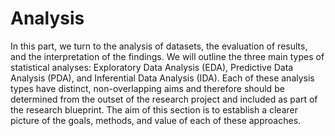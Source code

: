 # Analysis {#sec-analysis .unnumbered}

In this part, we turn to the analysis of datasets, the evaluation of results, and the interpretation of the findings. We will outline the three main types of statistical analyses: Exploratory Data Analysis (EDA), Predictive Data Analysis (PDA), and Inferential Data Analysis (IDA). Each of these analysis types have distinct, non-overlapping aims and therefore should be determined from the outset of the research project and included as part of the research blueprint. The aim of this section is to establish a clearer picture of the goals, methods, and value of each of these approaches.
